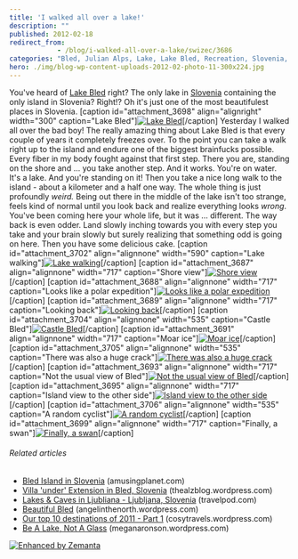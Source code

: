 ```yaml
---
title: 'I walked all over a lake!'
description: ""
published: 2012-02-18
redirect_from: 
            - /blog/i-walked-all-over-a-lake/swizec/3686
categories: "Bled, Julian Alps, Lake, Lake Bled, Recreation, Slovenia, Uncategorized"
hero: ./img/blog-wp-content-uploads-2012-02-photo-11-300x224.jpg
---
```

You've heard of [Lake Bled](<http://maps.google.com/maps?ll=46.3644444444,14.0947222222&spn=0.1,0.1&q=46.3644444444,14.0947222222 (Lake%20Bled)&t=h> "Lake Bled") right? The only lake in [Slovenia](<http://maps.google.com/maps?ll=46.05,14.5&spn=10.0,10.0&q=46.05,14.5 (Slovenia)&t=h> "Slovenia") containing the only island in Slovenia? Right!? Oh it's just one of the most beautifulest places in Slovenia. \[caption id="attachment_3698" align="alignright" width="300" caption="Lake Bled"][![Lake Bled](./img/blog-wp-content-uploads-2012-02-photo-11-300x224.jpg "Lake Bled")](http://swizec.com/blog/wp-content/uploads/2012/02/photo-11.jpg)\[/caption] Yesterday I walked all over the bad boy! The really amazing thing about Lake Bled is that every couple of years it completely freezes over. To the point you can take a walk right up to the island and endure one of the biggest brainfucks possible. Every fiber in my body fought against that first step. There you are, standing on the shore and ... you take another step. And it works. You're on water. It's a lake. And you're standing on it! Then you take a nice long walk to the island - about a kilometer and a half one way. The whole thing is just profoundly _weird._ Being out there in the middle of the lake isn't too strange, feels kind of normal until you look back and realize everything looks _wrong_. You've been coming here your whole life, but it was ... different. The way back is even odder. Land slowly inching towards you with every step you take and your brain slowly but surely realizing that something odd is going on here. Then you have some delicious cake. \[caption id="attachment_3702" align="alignnone" width="590" caption="Lake walking"][![Lake walking](http://swizec.com/blog/wp-content/uploads/2012/02/Screen-Shot-2012-02-18-at-3.39.28-PM.png "Lake walking")](./img/blog-wp-content-uploads-2012-02-Screen-Shot-2012-02-18-at-3.39.28-PM.png)\[/caption] \[caption id="attachment_3687" align="alignnone" width="717" caption="Shore view"][![Shore view](./img/blog-wp-content-uploads-2012-02-photo-1024x764.jpg "Shore view")](http://swizec.com/blog/wp-content/uploads/2012/02/photo.jpg)\[/caption] \[caption id="attachment_3688" align="alignnone" width="717" caption="Looks like a polar expedition"][![Looks like a polar expedition](./img/blog-wp-content-uploads-2012-02-photo-1-1024x764.jpg "Looks like a polar expedition")](http://swizec.com/blog/wp-content/uploads/2012/02/photo-1.jpg)\[/caption] \[caption id="attachment_3689" align="alignnone" width="717" caption="Looking back"][![Looking back](./img/blog-wp-content-uploads-2012-02-photo-2-1024x764.jpg "Looking back")](http://swizec.com/blog/wp-content/uploads/2012/02/photo-2.jpg)\[/caption] \[caption id="attachment_3704" align="alignnone" width="535" caption="Castle Bled"][![Castle Bled](./img/blog-wp-content-uploads-2012-02-photo-31-764x1024.jpg "Castle Bled")](http://swizec.com/blog/wp-content/uploads/2012/02/photo-31.jpg)\[/caption] \[caption id="attachment_3691" align="alignnone" width="717" caption="Moar ice"][![Moar ice](./img/blog-wp-content-uploads-2012-02-photo-4-1024x764.jpg "Moar ice")](http://swizec.com/blog/wp-content/uploads/2012/02/photo-4.jpg)\[/caption] \[caption id="attachment_3705" align="alignnone" width="535" caption="There was also a huge crack"][![There was also a huge crack](./img/blog-wp-content-uploads-2012-02-photo-51-764x1024.jpg "There was also a huge crack")](http://swizec.com/blog/wp-content/uploads/2012/02/photo-51.jpg)\[/caption] \[caption id="attachment_3693" align="alignnone" width="717" caption="Not the usual view of Bled"][![Not the usual view of Bled](./img/blog-wp-content-uploads-2012-02-photo-6-1024x764.jpg "Not the usual view of Bled")](http://swizec.com/blog/wp-content/uploads/2012/02/photo-6.jpg)\[/caption] \[caption id="attachment_3695" align="alignnone" width="717" caption="Island view to the other side"][![Island view to the other side](./img/blog-wp-content-uploads-2012-02-photo-8-1024x764.jpg "Island view to the other side")](http://swizec.com/blog/wp-content/uploads/2012/02/photo-8.jpg)\[/caption] \[caption id="attachment_3706" align="alignnone" width="535" caption="A random cyclist"][![A random cyclist](./img/blog-wp-content-uploads-2012-02-photo-91-764x1024.jpg "A random cyclist")](http://swizec.com/blog/wp-content/uploads/2012/02/photo-91.jpg)\[/caption] \[caption id="attachment_3699" align="alignnone" width="717" caption="Finally, a swan"][![Finally, a swan](./img/blog-wp-content-uploads-2012-02-photo-12-1024x764.jpg "Finally, a swan")](http://swizec.com/blog/wp-content/uploads/2012/02/photo-12.jpg)\[/caption]

###### Related articles

- [Bled Island in Slovenia](http://www.amusingplanet.com/2012/01/bled-island-in-slovenia.html) (amusingplanet.com)
- [Villa 'under' Extension in Bled, Slovenia](http://thealzblog.wordpress.com/2012/01/15/villa-under-extension-in-bled-slovenia/) (thealzblog.wordpress.com)
- [Lakes & Caves in Ljubliana - Ljubljana, Slovenia](http://blog.travelpod.com/travel-blog-entries/katevoss/1/1328566236/tpod.html) (travelpod.com)
- [Beautiful Bled](http://angelinthenorth.wordpress.com/2011/11/21/beautiful-bled/) (angelinthenorth.wordpress.com)
- [Our top 10 destinations of 2011 - Part 1](http://cosytravels.wordpress.com/2011/12/19/our-top-10-destinations-of-2011-part-1/) (cosytravels.wordpress.com)
- [Be A Lake, Not A Glass](http://meganaronson.wordpress.com/2012/02/17/be-a-lake-not-a-glass/) (meganaronson.wordpress.com)

[![Enhanced by Zemanta](http://img.zemanta.com/zemified_e.png?x-id=972059ba-3eb8-46e4-919a-3a727e48727d)](http://www.zemanta.com/ "Enhanced by Zemanta")